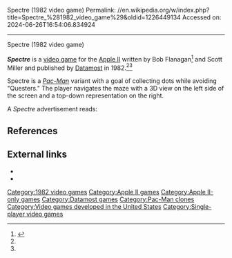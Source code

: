 Spectre (1982 video game)
Permalink: //en.wikipedia.org/w/index.php?title=Spectre_%281982_video_game%29&oldid=1226449134
Accessed on: 2024-06-26T16:54:06.834924



------
Spectre (1982 video game)
{{short description|Apple II video game}}
{{Infobox video game
| collapsible = 
| state = 
| title = Spectre
| image = Spectre (Apple II video game) Cover.jpg
| alt = Title screen
| caption = 
| developer = Bob Flanagan<br>Scott Miller<ref name="giantlist"/>
| publisher = [[Datamost]]
| released = 1982
| series = 
| engine = 
| platforms = [[Apple II]]
| genre = [[Maze video game|Maze]]
| modes = [[Single-player]]
}}

'''''Spectre''''' is a [[video game]] for the [[Apple II]] written by Bob Flanagan<ref>{{Cite magazine|last=Bissell|first=Kathy|date=June 1984|title=Computer Games Interview: The Secret Superstars – Meet the Creators of Choplifter, Zaxxon, Canyon|url=https://archive.org/details/Computer_Games_Vol_3_No_2_1984-06_Carnegie_Publications_US|magazine=Computer Games|publisher=Carnegie Publications|volume=3|issue=2|page=25|access-date=2016-05-05}}</ref> and Scott Miller and published by [[Datamost]] in 1982.<ref name="giantlist"/><ref name=":0" />

Spectre is a ''[[Pac-Man]]'' variant with a goal of collecting dots while avoiding "Questers." The player navigates the maze with a 3D view on the left side of the screen and a top-down representation on the right.

A ''Spectre'' advertisement reads: {{quote|You're marooned between the stars, and the deadly Questers are swarming through the space ports to destroy you. Think fast, act faster if you hope to survive! Only ''Spectre'' brings you a fantastic 3-D maze action ... and a special enemy locator-screen<ref name=":0">{{Cite web|url = http://www.giantbomb.com/spectre/3030-50782/|title = Spectre (Game)|website = Giant Bomb|access-date = 2016-05-05}}</ref>}}

==References==
{{reflist|refs=
<ref name="giantlist">{{cite web|title=The Giant List of Classic Game Programmers|url=https://dadgum.com/giantlist/|last1=Hague|first1=James}}</ref>
}}

==External links==
*{{IAg|a2_Spectre_1982_Datamost_cr}}
*{{youtube|AJHYWvtWl8I|''Spectre''}}

[[Category:1982 video games]]
[[Category:Apple II games]]
[[Category:Apple II-only games]]
[[Category:Datamost games]]
[[Category:Pac-Man clones]]
[[Category:Video games developed in the United States]]
[[Category:Single-player video games]]


{{8bitcomputer-game-stub}}
{{maze-videogame-stub}}